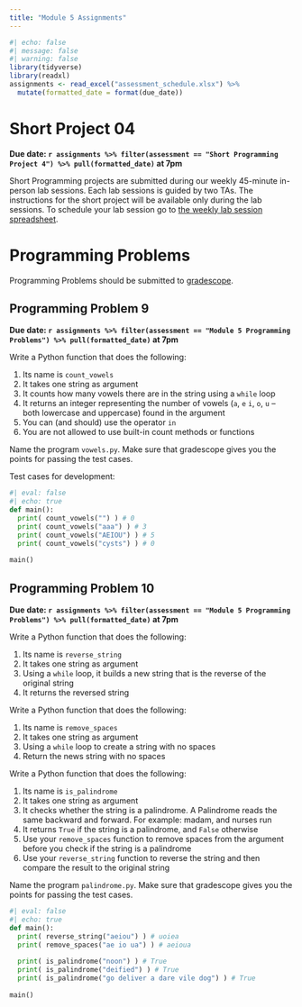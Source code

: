```yaml
---
title: "Module 5 Assignments"
---
```



```r
#| echo: false
#| message: false
#| warning: false
library(tidyverse)
library(readxl)
assignments <- read_excel("assessment_schedule.xlsx") %>% 
  mutate(formatted_date = format(due_date))
```


# Short Project 04

**Due date: `r assignments %>% filter(assessment == "Short Programming Project 4") %>% pull(formatted_date)` at 7pm**

Short Programming projects are submitted during our weekly 45-minute in-person lab sessions. Each lab sessions is guided by two TAs. The instructions for the short project will be available only during the lab sessions. To schedule your lab session go to [the weekly lab session spreadsheet](https://docs.google.com/spreadsheets/d/1mS3H-8GyLHb__rZaf9j66khmkncQgeqEXfyVk2l0sNo/edit?usp=sharing).

# Programming Problems

Programming Problems should be submitted to [gradescope](https://www.gradescope.com/courses/568720).

## Programming Problem 9

**Due date: `r assignments %>% filter(assessment == "Module 5 Programming Problems") %>% pull(formatted_date)`  at 7pm**

Write a Python function that does the following:

1.  Its name is `count_vowels`
2.  It takes one string as argument
3.  It counts how many vowels there are in the string using a `while` loop
4.  It returns an integer representing the number of vowels (`a`, `e` `i`, `o`, `u` -- both lowercase and uppercase) found in the argument
5.  You can (and should) use the operator `in`
6.  You are not allowed to use built-in count methods or functions

Name the program `vowels.py`. Make sure that gradescope gives you the points for passing the test cases.

Test cases for development:

```python
#| eval: false
#| echo: true
def main():
  print( count_vowels("") ) # 0
  print( count_vowels("aaa") ) # 3
  print( count_vowels("AEIOU") ) # 5
  print( count_vowels("cysts") ) # 0
  
main()
```


## Programming Problem 10

**Due date: `r assignments %>% filter(assessment == "Module 5 Programming Problems") %>% pull(formatted_date)`  at 7pm**

Write a Python function that does the following:

1.  Its name is `reverse_string`
2.  It takes one string as argument
3.  Using a `while` loop, it builds a new string that is the reverse of the original string
4.  It returns the reversed string

Write a Python function that does the following:

1.  Its name is `remove_spaces`
2.  It takes one string as argument
3.  Using a `while` loop to create a string with no spaces
4.  Return the news string with no spaces

Write a Python function that does the following:

1.  Its name is `is_palindrome`
2.  It takes one string as argument
3.  It checks whether the string is a palindrome. A Palindrome reads the same backward and forward. For example: madam, and nurses run
4.  It returns `True` if the string is a palindrome, and `False` otherwise
5.  Use your `remove_spaces` function to remove spaces from the argument before you check if the string is a palindrome
6.  Use your `reverse_string` function to reverse the string and then compare the result to the original string

Name the program `palindrome.py`. Make sure that gradescope gives you the points for passing the test cases.

```python
#| eval: false
#| echo: true
def main():
  print( reverse_string("aeiou") ) # uoiea
  print( remove_spaces("ae io ua") ) # aeioua
  
  print( is_palindrome("noon") ) # True
  print( is_palindrome("deified") ) # True
  print( is_palindrome("go deliver a dare vile dog") ) # True
  
main()
```